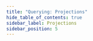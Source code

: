 ```yaml
---
title: "Querying: Projections"
hide_table_of_contents: true
sidebar_label: Projections
sidebar_position: 5
---
```





<LanguageSwitcher supportedLanguages={supportedLanguages} />

<LanguageContent language="csharp">
   <ProjectionsCsharp />
</LanguageContent>

<LanguageContent language="java">
   <ProjectionsJava />
</LanguageContent>

<LanguageContent language="nodejs">
   <ProjectionsNodejs />
</LanguageContent>


<!---
### Querying
- [Basics](../../indexes/querying/basics)

### Client API
- [How to Project Query Results](../../client-api/session/querying/how-to-project-query-results)

### Knowledge Base
- [JavaScript Engine](../../server/kb/javascript-engine)


-->